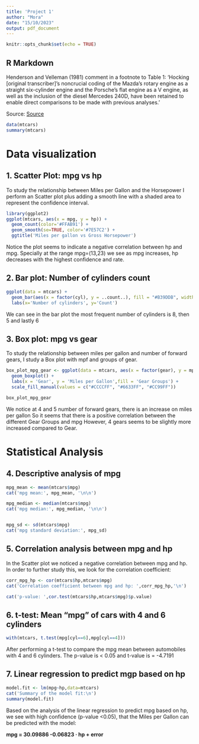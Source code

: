 ```yaml
---
title: 'Project 1'
author: "Mora"
date: "15/10/2023"
output: pdf_document
---
```


```r
knitr::opts_chunk$set(echo = TRUE)
```

## R Markdown

Henderson and Velleman (1981) comment in a footnote to Table 1: ‘Hocking [original transcriber]'s noncrucial coding of the Mazda's rotary engine as a straight six-cylinder engine and the Porsche's flat engine as a V engine, as well as the inclusion of the diesel Mercedes 240D, have been retained to enable direct comparisons to be made with previous analyses.’

Source: [Source](https://www.jstor.org/stable/2530428?typeAccessWorkflow=login)

```r
data(mtcars)
summary(mtcars)
```

# Data visualization

## 1. Scatter Plot: mpg vs hp

To study the relationship between Miles per Gallon and the Horsepower I perform an Scatter plot plus adding a smooth line with a shaded area to represent the confidence interval.

```r
library(ggplot2)
ggplot(mtcars, aes(x = mpg, y = hp)) +
  geom_count(color='#FFAB91') +
  geom_smooth(se=TRUE, color='#7E57C2') +
  ggtitle('Miles per gallon vs Gross Horsepower')
```

Notice the plot seems to indicate a negative correlation between hp and mpg. Specially at the range mpg=(13,23) we see as mpg increases, hp decreases with the highest confidence and rate.


## 2. Bar plot: Number of cylinders count


```r
ggplot(data = mtcars) +
  geom_bar(aes(x = factor(cyl), y = ..count..), fill = "#B39DDB", width= 0.5)+
  labs(x='Number of cylinders', y='Count')

```

We can see in the bar plot the most frequent number of cylinders is 8, then 5 and lastly 6


## 3. Box plot: mpg vs gear

To study the relationship between miles per gallon and number of forward gears, I study a Box plot with mpf and groups of gear.
  
```r
box_plot_mpg_gear <- ggplot(data = mtcars, aes(x = factor(gear), y = mpg, group = gear, fill = factor(gear))) +
  geom_boxplot() +
  labs(x = 'Gear', y = 'Miles per Gallon',fill = 'Gear Groups') +
  scale_fill_manual(values = c("#CCCCFF", "#6633FF", "#CC99FF"))

box_plot_mpg_gear

```

We notice at 4 and 5 number of forward gears, there is an increase on miles per gallon
So it seems that there is a positive correlation between the different Gear Groups and mpg
However, 4 gears seems to be slightly more increased compared to Gear.

# Statistical Analysis

## 4. Descriptive analysis of mpg

```r
mpg_mean <- mean(mtcars$mpg)
cat('mpg mean:', mpg_mean, '\n\n')

mpg_median <- median(mtcars$mpg)
cat('mpg median:', mpg_median, '\n\n')


mpg_sd <- sd(mtcars$mpg)
cat('mpg standard deviation:', mpg_sd)

```

## 5. Correlation analysis between mpg and hp

In the Scatter plot we noticed a negative correlation between mpg and hp. In order to further study this, we look for the correlation coefficient:

```r

corr_mpg_hp <- cor(mtcars$hp,mtcars$mpg)
cat('Correlation coefficient between mpg and hp: ',corr_mpg_hp,'\n')

cat('p-value: ',cor.test(mtcars$hp,mtcars$mpg)$p.value)


```


## 6. t-test:  Mean "mpg" of cars with 4 and 6 cylinders

```r
with(mtcars, t.test(mpg[cyl==6],mpg[cyl==4]))

```


After performing a t-test to compare the mpg mean between automobiles with 4 and 6 cylinders.
The p-value is < 0.05 and t-value is = -4.7191


## 7. Linear regression to predict mgp based on hp

```r
model.fit <- lm(mpg~hp,data=mtcars)
cat('Summary of the model fit:\n')
summary(model.fit)
```

Based on the analysis of the linear regression to predict mpg based on hp, we see with high confidence (p-value <0.05), that the Miles per Gallon can be predicted with the model:

**mpg = 30.09886 -0.06823 · hp + error**
